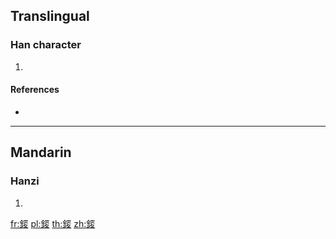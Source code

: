 {{character info/new}}
{{also|鋄}}
==Translingual==

===Han character===
{{Han char|rn=167|rad=金|as=08|sn=16|four=|canj=CMFE,XCMFE}}

# {{defn|Han|sort=金08}}

====References====
* {{Han ref|kx=1313.051|dj=1813.130|hdz=64217.070|uh=933D|ud=37693}}

----

==Mandarin==

===Hanzi===
{{cmn-hanzi|pin=[[wǎn]] ([[wan3]])|wg=wan<sup>3</sup>}}

# {{defn|lang=cmn|sort=金08}}

[[fr:錽]]
[[pl:錽]]
[[th:錽]]
[[zh:錽]]